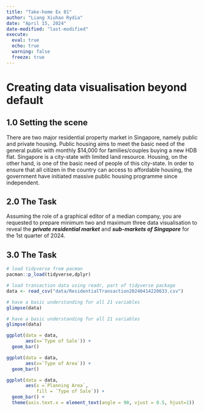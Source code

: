 ```yaml
---
title: "Take-home Ex 01"
author: "Liang Xiuhao Rydia"
date: "April 15, 2024"
date-modified: "last-modified"
execute:
  eval: true
  echo: true
  warning: false
  freeze: true
---
```


# **Creating data visualisation beyond default**

## 1.0 Setting the scene

There are two major residential property market in Singapore, namely public and private housing. Public housing aims to meet the basic need of the general public with monthly \$14,000 for families/couples buying a new HDB flat. Singapore is a city-state with limited land resource. Housing, on the other hand, is one of the basic need of people of this city-state. In order to ensure that all citizen in the country can access to affordable housing, the government have initiated massive public housing programme since independent.

## 2.0 The Task

Assuming the role of a graphical editor of a median company, you are requested to prepare minimum two and maximum three data visualisation to reveal the ***private residential market*** and ***sub-markets of Singapore*** for the 1st quarter of 2024.

## 3.0 The Task

```r
# load tidyverse from pacman
pacman::p_load(tidyverse,dplyr)

# load transaction data using readr, part of tidyverse package
data <- read_csv("data/ResidentialTransaction20240414220633.csv")

```

```r
# have a basic understanding for all 21 variables
glimpse(data)

```

```r
# have a basic understanding for all 21 variables
glimpse(data)

```



```r
ggplot(data = data, 
       aes(x=`Type of Sale`)) +
  geom_bar() 

```
```r
ggplot(data = data, 
       aes(x=`Type of Area`)) +
  geom_bar() 

```

```r
ggplot(data = data,
       aes(x =`Planning Area`,
           fill = `Type of Sale`)) +
  geom_bar() +
  theme(axis.text.x = element_text(angle = 90, vjust = 0.5, hjust=1))

```

